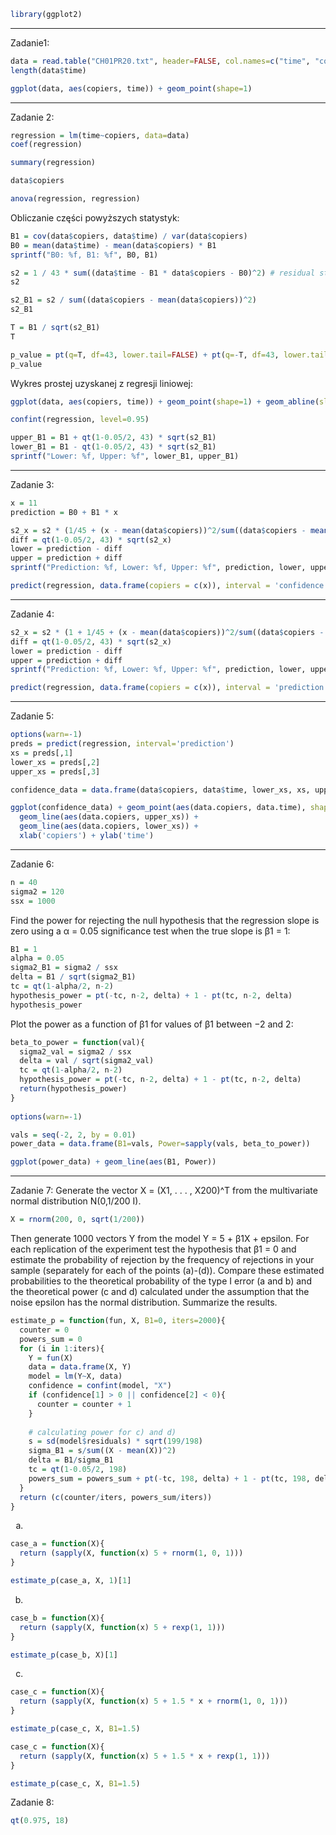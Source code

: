 

```r
library(ggplot2)
```

-------------------------------------------------------------------------------

Zadanie1:

```r
data = read.table("CH01PR20.txt", header=FALSE, col.names=c("time", "copiers"))
length(data$time)
```


```r
ggplot(data, aes(copiers, time)) + geom_point(shape=1)
```

-------------------------------------------------------------------------------

Zadanie 2:

```r
regression = lm(time~copiers, data=data)
coef(regression)
```
```r
summary(regression)
```
```r
data$copiers
```
```r
anova(regression, regression)
```
Obliczanie części powyższych statystyk:

```r
B1 = cov(data$copiers, data$time) / var(data$copiers)
B0 = mean(data$time) - mean(data$copiers) * B1
sprintf("B0: %f, B1: %f", B0, B1)
```

```r
s2 = 1 / 43 * sum((data$time - B1 * data$copiers - B0)^2) # residual standard error ^ 2
s2
```
```r
s2_B1 = s2 / sum((data$copiers - mean(data$copiers))^2)
s2_B1
```

```r
T = B1 / sqrt(s2_B1)
T
```
```r
p_value = pt(q=T, df=43, lower.tail=FALSE) + pt(q=-T, df=43, lower.tail=TRUE)
p_value
```
Wykres prostej uzyskanej z regresji liniowej:

```r
ggplot(data, aes(copiers, time)) + geom_point(shape=1) + geom_abline(slope=coef(regression)[2][1], intercept=coef(regression)[1][1])
```
```r
confint(regression, level=0.95)
```
```r
upper_B1 = B1 + qt(1-0.05/2, 43) * sqrt(s2_B1)
lower_B1 = B1 - qt(1-0.05/2, 43) * sqrt(s2_B1)
sprintf("Lower: %f, Upper: %f", lower_B1, upper_B1)
```

-------------------------------------------------------------------------------

Zadanie 3:

```r
x = 11
prediction = B0 + B1 * x

s2_x = s2 * (1/45 + (x - mean(data$copiers))^2/sum((data$copiers - mean(data$copiers))^2))
diff = qt(1-0.05/2, 43) * sqrt(s2_x)
lower = prediction - diff
upper = prediction + diff
sprintf("Prediction: %f, Lower: %f, Upper: %f", prediction, lower, upper)
```

```r
predict(regression, data.frame(copiers = c(x)), interval = 'confidence')
```

-------------------------------------------------------------------------------

Zadanie 4:

```r
s2_x = s2 * (1 + 1/45 + (x - mean(data$copiers))^2/sum((data$copiers - mean(data$copiers))^2))
diff = qt(1-0.05/2, 43) * sqrt(s2_x)
lower = prediction - diff
upper = prediction + diff
sprintf("Prediction: %f, Lower: %f, Upper: %f", prediction, lower, upper)
```

```r
predict(regression, data.frame(copiers = c(x)), interval = 'prediction')
```


-------------------------------------------------------------------------------

Zadanie 5:

```r
options(warn=-1)
preds = predict(regression, interval='prediction')
xs = preds[,1]
lower_xs = preds[,2]
upper_xs = preds[,3]

confidence_data = data.frame(data$copiers, data$time, lower_xs, xs, upper_xs)

ggplot(confidence_data) + geom_point(aes(data.copiers, data.time), shape = 1, size=1) +
  geom_line(aes(data.copiers, upper_xs)) + 
  geom_line(aes(data.copiers, lower_xs)) +
  xlab('copiers') + ylab('time')
```

-------------------------------------------------------------------------------

Zadanie 6:

```r
n = 40
sigma2 = 120
ssx = 1000
```

Find the power for rejecting the null hypothesis that the regression
slope is zero using a α = 0.05 significance test when the true slope
is β1 = 1:

```r
B1 = 1
alpha = 0.05
sigma2_B1 = sigma2 / ssx
delta = B1 / sqrt(sigma2_B1)
tc = qt(1-alpha/2, n-2)
hypothesis_power = pt(-tc, n-2, delta) + 1 - pt(tc, n-2, delta)
hypothesis_power
```

Plot the power as a function of β1 for values of β1 between −2 and 2:

```r
beta_to_power = function(val){
  sigma2_val = sigma2 / ssx
  delta = val / sqrt(sigma2_val)
  tc = qt(1-alpha/2, n-2)
  hypothesis_power = pt(-tc, n-2, delta) + 1 - pt(tc, n-2, delta)
  return(hypothesis_power)
}
  
options(warn=-1)

vals = seq(-2, 2, by = 0.01)
power_data = data.frame(B1=vals, Power=sapply(vals, beta_to_power))

ggplot(power_data) + geom_line(aes(B1, Power))
```

-------------------------------------------------------------------------------

Zadanie 7:
Generate the vector X = (X1, . . . , X200)^T
from the multivariate normal distribution N(0,1/200 I). 

```r
X = rnorm(200, 0, sqrt(1/200))
```

Then generate 1000 vectors Y from the model Y = 5 + β1X + epsilon.
For each replication of the experiment test the hypothesis that β1 = 0
and estimate the probability of rejection by the frequency of rejections
in your sample (separately for each of the points (a)-(d)). Compare
these estimated probabilities to the theoretical probability of the type
I error (a and b) and the theoretical power (c and d) calculated under
the assumption that the noise epsilon has the normal distribution. 
Summarize the results.

```r
estimate_p = function(fun, X, B1=0, iters=2000){
  counter = 0 
  powers_sum = 0
  for (i in 1:iters){
    Y = fun(X)
    data = data.frame(X, Y)
    model = lm(Y~X, data)
    confidence = confint(model, "X")
    if (confidence[1] > 0 || confidence[2] < 0){
      counter = counter + 1
    }
    
    # calculating power for c) and d)
    s = sd(model$residuals) * sqrt(199/198)
    sigma_B1 = s/sum((X - mean(X))^2)
    delta = B1/sigma_B1
    tc = qt(1-0.05/2, 198)
    powers_sum = powers_sum + pt(-tc, 198, delta) + 1 - pt(tc, 198, delta)
  }
  return (c(counter/iters, powers_sum/iters))
}
```
a)
```r
case_a = function(X){
  return (sapply(X, function(x) 5 + rnorm(1, 0, 1)))
}

estimate_p(case_a, X, 1)[1]
```
b)
```r
case_b = function(X){
  return (sapply(X, function(x) 5 + rexp(1, 1)))
}

estimate_p(case_b, X)[1]
```
c)
```r
case_c = function(X){
  return (sapply(X, function(x) 5 + 1.5 * x + rnorm(1, 0, 1)))
}

estimate_p(case_c, X, B1=1.5)
```
```r
case_c = function(X){
  return (sapply(X, function(x) 5 + 1.5 * x + rexp(1, 1)))
}

estimate_p(case_c, X, B1=1.5)
```
Zadanie 8:
```r
qt(0.975, 18)
```



